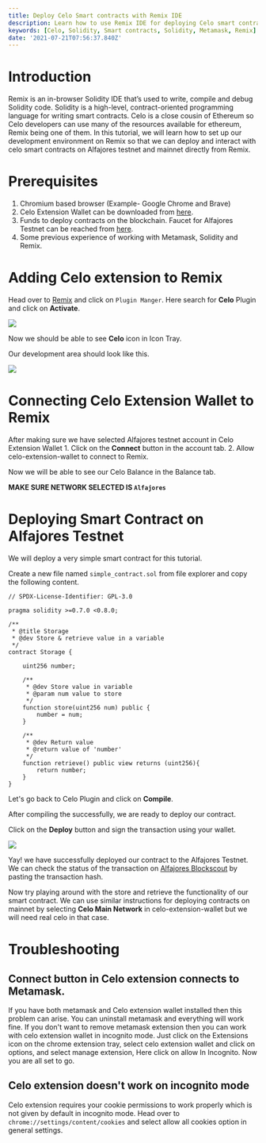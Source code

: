 ```yaml
---
title: Deploy Celo Smart contracts with Remix IDE
description: Learn how to use Remix IDE for deploying Celo smart contracts
keywords: [Celo, Solidity, Smart contracts, Solidity, Metamask, Remix]
date: '2021-07-21T07:56:37.840Z'
---
```


# Introduction

Remix is an in-browser Solidity IDE that’s used to write, compile and debug Solidity code. Solidity is a high-level, contract-oriented programming language for writing smart contracts. Celo is a close cousin of Ethereum so Celo developers can use many of the resources available for ethereum, Remix being one of them. In this tutorial, we will learn how to set up our development environment on Remix so that we can deploy and interact with celo smart contracts on Alfajores testnet and mainnet directly from Remix.

# Prerequisites

1.  Chromium based browser (Example- Google Chrome and Brave)
2.  Celo Extension Wallet can be downloaded from [here](https://chrome.google.com/webstore/detail/celoextensionwallet/kkilomkmpmkbdnfelcpgckmpcaemjcdh?hl=en).
3.  Funds to deploy contracts on the blockchain. Faucet for Alfajores Testnet can be reached from [here](https://celo.org/developers/faucet).
4.  Some previous experience of working with Metamask, Solidity and Remix.

# Adding Celo extension to Remix

Head over to [Remix](https://remix.ethereum.org/) and click on `Plugin Manger`. Here search for **Celo** Plugin and click on **Activate**.

![](./assets/celo-for-remix-image-1.png)

Now we should be able to see **Celo** icon in Icon Tray.

Our development area should look like this.

![](./assets/celo-for-remix-image-2.png)

# Connecting Celo Extension Wallet to Remix

After making sure we have selected Alfajores testnet account in Celo Extension Wallet 1. Click on the **Connect** button in the account tab. 2. Allow celo-extension-wallet to connect to Remix.

Now we will be able to see our Celo Balance in the Balance tab.

**MAKE SURE NETWORK SELECTED IS `Alfajores`**

# Deploying Smart Contract on Alfajores Testnet

We will deploy a very simple smart contract for this tutorial.

Create a new file named `simple_contract.sol` from file explorer and copy the following content.

```solidity
// SPDX-License-Identifier: GPL-3.0

pragma solidity >=0.7.0 <0.8.0;

/**
 * @title Storage
 * @dev Store & retrieve value in a variable
 */
contract Storage {

    uint256 number;

    /**
     * @dev Store value in variable
     * @param num value to store
     */
    function store(uint256 num) public {
        number = num;
    }

    /**
     * @dev Return value
     * @return value of 'number'
     */
    function retrieve() public view returns (uint256){
        return number;
    }
}
```

Let's go back to Celo Plugin and click on **Compile**.

After compiling the successfully, we are ready to deploy our contract.

Click on the **Deploy** button and sign the transaction using your wallet.

![](./assets/celo-for-remix-image-3.png)

Yay! we have successfully deployed our contract to the Alfajores Testnet. We can check the status of the transaction on [Alfajores Blockscout](https://alfajores-blockscout.celo-testnet.org/) by pasting the transaction hash.

Now try playing around with the store and retrieve the functionality of our smart contract. We can use similar instructions for deploying contracts on mainnet by selecting **Celo Main Network** in celo-extension-wallet but we will need real celo in that case.

# Troubleshooting

## Connect button in Celo extension connects to Metamask.

If you have both metamask and Celo extension wallet installed then this problem can arise. You can uninstall metamask and everything will work fine. If you don't want to remove metamask extension then you can work with celo extension wallet in incognito mode. Just click on the Extensions icon on the chrome extension tray, select celo extension wallet and click on options, and select manage extension, Here click on allow In Incognito. Now you are all set to go.

## Celo extension doesn't work on incognito mode

Celo extension requires your cookie permissions to work properly which is not given by default in incognito mode. Head over to `chrome://settings/content/cookies` and select allow all cookies option in general settings.
